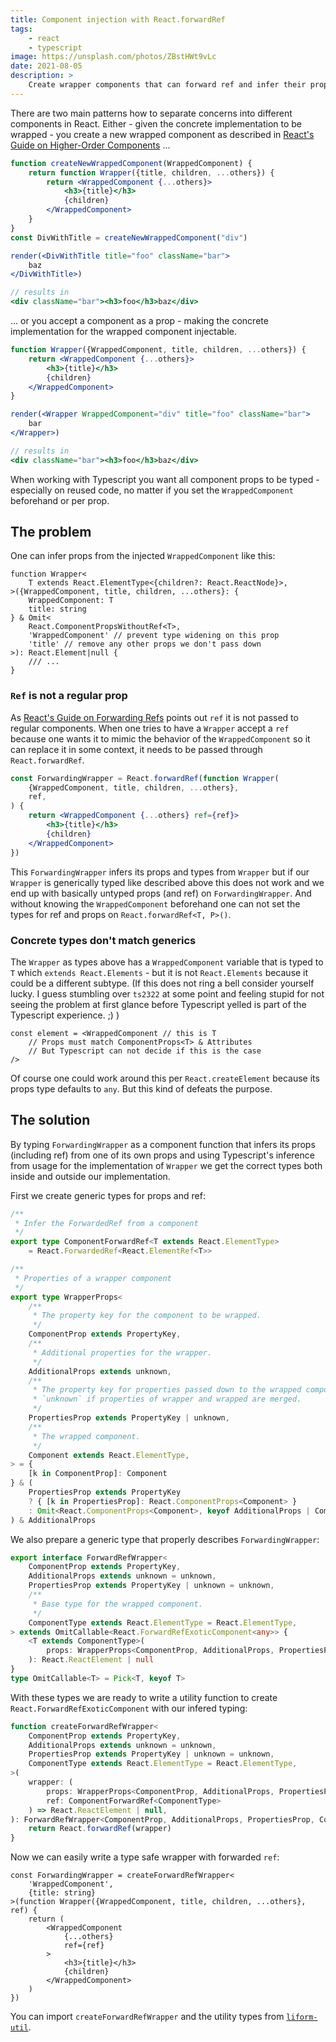 ```yaml
---
title: Component injection with React.forwardRef
tags:
    - react
    - typescript
image: https://unsplash.com/photos/ZBstHWt9vLc
date: 2021-08-05
description: >
    Create wrapper components that can forward ref and infer their prop typings from the injectable wrapped component.
---
```


There are two main patterns how to separate concerns into different components in React.
Either - given the concrete implementation to be wrapped - you create a new wrapped component as described in [React's Guide on Higher-Order Components](https://reactjs.org/docs/higher-order-components.html) ...

```jsx
function createNewWrappedComponent(WrappedComponent) {
    return function Wrapper({title, children, ...others}) {
        return <WrappedComponent {...others}>
            <h3>{title}</h3>
            {children}
        </WrappedComponent>
    }
}
const DivWithTitle = createNewWrappedComponent("div")

render(<DivWithTitle title="foo" className="bar">
    baz
</DivWithTitle>)

// results in
<div className="bar"><h3>foo</h3>baz</div>
```

... or you accept a component as a prop - making the concrete implementation for the wrapped component injectable.

```jsx
function Wrapper({WrappedComponent, title, children, ...others}) {
    return <WrappedComponent {...others}>
        <h3>{title}</h3>
        {children}
    </WrappedComponent>
}

render(<Wrapper WrappedComponent="div" title="foo" className="bar">
    bar
</Wrapper>)

// results in
<div className="bar"><h3>foo</h3>baz</div>
```

When working with Typescript you want all component props to be typed - especially on reused code, no matter if you set the `WrappedComponent` beforehand or per prop.

## The problem

One can infer props from the injected `WrappedComponent` like this:

```tsx
function Wrapper<
    T extends React.ElementType<{children?: React.ReactNode}>,
>({WrappedComponent, title, children, ...others}: {
    WrappedComponent: T
    title: string
} & Omit<
    React.ComponentPropsWithoutRef<T>,
    'WrappedComponent' // prevent type widening on this prop
    'title' // remove any other props we don't pass down
>): React.Element|null {
    /// ...
}
```

### `Ref` is not a regular prop

As [React's Guide on Forwarding Refs](https://reactjs.org/docs/forwarding-refs.html#forwarding-refs-in-higher-order-components) points out `ref` it is not passed to regular components.
When one tries to have a `Wrapper` accept a `ref` because one wants it to mimic the behavior of the `WrappedComponent` so it can replace it in some context, it needs to be passed through `React.forwardRef`.

```jsx
const ForwardingWrapper = React.forwardRef(function Wrapper(
    {WrappedComponent, title, children, ...others},
    ref,
) {
    return <WrappedComponent {...others} ref={ref}>
        <h3>{title}</h3>
        {children}
    </WrappedComponent>
})
```

This `ForwardingWrapper` infers its props and types from `Wrapper` but if our `Wrapper` is generically typed like described above this does not work and we end up with basically untyped props (and ref) on `ForwardingWrapper`.
And without knowing the `WrappedComponent` beforehand one can not set the types for ref and props on `React.forwardRef<T, P>()`.

### Concrete types don't match generics

The `Wrapper` as types above has a `WrappedComponent` variable that is typed to `T` which `extends React.Elements` - but it is not `React.Elements` because it could be a different subtype.
(If this does not ring a bell consider yourself lucky. I guess stumbling over `ts2322` at some point and feeling stupid for not seeing the problem at first glance before Typescript yelled is part of the Typescript experience. ;) )

```tsx
const element = <WrappedComponent // this is T
    // Props must match ComponentProps<T> & Attributes
    // But Typescript can not decide if this is the case
/>
```

Of course one could work around this per `React.createElement` because its props type defaults to `any`. But this kind of defeats the purpose.

## The solution

By typing `ForwardingWrapper` as a component function that infers its props (including ref) from one of its own props and using Typescript's inference from usage for the implementation of `Wrapper` we get the correct types both inside and outside our implementation.

First we create generic types for props and ref:
```ts
/**
 * Infer the ForwardedRef from a component
 */
export type ComponentForwardRef<T extends React.ElementType>
    = React.ForwardedRef<React.ElementRef<T>>

/**
 * Properties of a wrapper component
 */
export type WrapperProps<
    /**
     * The property key for the component to be wrapped.
     */
    ComponentProp extends PropertyKey,
    /**
     * Additional properties for the wrapper.
     */
    AdditionalProps extends unknown,
    /**
     * The property key for properties passed down to the wrapped component.
     * `unknown` if properties of wrapper and wrapped are merged.
     */
    PropertiesProp extends PropertyKey | unknown,
    /**
     * The wrapped component.
     */
    Component extends React.ElementType,
> = {
    [k in ComponentProp]: Component
} & (
    PropertiesProp extends PropertyKey
    ? { [k in PropertiesProp]: React.ComponentProps<Component> }
    : Omit<React.ComponentProps<Component>, keyof AdditionalProps | ComponentProp>
) & AdditionalProps
```

We also prepare a generic type that properly describes `ForwardingWrapper`:
```ts
export interface ForwardRefWrapper<
    ComponentProp extends PropertyKey,
    AdditionalProps extends unknown = unknown,
    PropertiesProp extends PropertyKey | unknown = unknown,
    /**
     * Base type for the wrapped component.
     */
    ComponentType extends React.ElementType = React.ElementType,
> extends OmitCallable<React.ForwardRefExoticComponent<any>> {
    <T extends ComponentType>(
        props: WrapperProps<ComponentProp, AdditionalProps, PropertiesProp, T>,
    ): React.ReactElement | null
}
type OmitCallable<T> = Pick<T, keyof T>
```

With these types we are ready to write a utility function to create `React.ForwardRefExoticComponent` with our infered typing:
```ts
function createForwardRefWrapper<
    ComponentProp extends PropertyKey,
    AdditionalProps extends unknown = unknown,
    PropertiesProp extends PropertyKey | unknown = unknown,
    ComponentType extends React.ElementType = React.ElementType,
>(
    wrapper: (
        props: WrapperProps<ComponentProp, AdditionalProps, PropertiesProp, ComponentType>,
        ref: ComponentForwardRef<ComponentType>
    ) => React.ReactElement | null,
): ForwardRefWrapper<ComponentProp, AdditionalProps, PropertiesProp, ComponentType> {
    return React.forwardRef(wrapper)
}
```

Now we can easily write a type safe wrapper with forwarded `ref`:
```tsx
const ForwardingWrapper = createForwardRefWrapper<
    'WrappedComponent',
    {title: string}
>(function Wrapper({WrappedComponent, title, children, ...others}, ref) {
    return (
        <WrappedComponent
            {...others}
            ref={ref}
        >
            <h3>{title}</h3>
            {children}
        </WrappedComponent>
    )
})
```

You can import `createForwardRefWrapper` and the utility types from [`liform-util`](https://www.npmjs.com/package/liform-util).
